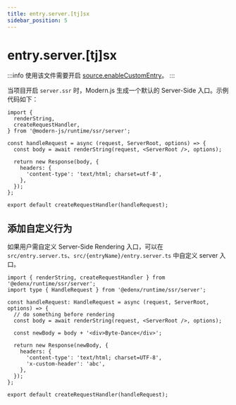 ```yaml
---
title: entry.server.[tj]sx
sidebar_position: 5
---
```


# entry.server.[tj]sx

:::info
使用该文件需要开启 [source.enableCustomEntry](/configure/app/source/enable-custom-entry)。
:::

当项目开启 `server.ssr` 时，Modern.js 生成一个默认的 Server-Side 入口。示例代码如下：

```tsx title="entry.server.tsx"
import {
  renderString,
  createRequestHandler,
} from '@modern-js/runtime/ssr/server';

const handleRequest = async (request, ServerRoot, options) => {
  const body = await renderString(request, <ServerRoot />, options);

  return new Response(body, {
    headers: {
      'content-type': 'text/html; charset=utf-8',
    },
  });
};

export default createRequestHandler(handleRequest);
```

## 添加自定义行为

如果用户需自定义 Server-Side Rendering 入口，可以在 `src/entry.server.ts`、`src/{entryName}/entry.server.ts` 中自定义 server 入口。

```tsx title="src/entry.server.tsx"
import { renderString, createRequestHandler } from '@edenx/runtime/ssr/server';
import type { HandleRequest } from '@edenx/runtime/ssr/server';

const handleRequest: HandleRequest = async (request, ServerRoot, options) => {
  // do something before rendering
  const body = await renderString(request, <ServerRoot />, options);

  const newBody = body + '<div>Byte-Dance</div>';

  return new Response(newBody, {
    headers: {
      'content-type': 'text/html; charset=UTF-8',
      'x-custom-header': 'abc',
    },
  });
};

export default createRequestHandler(handleRequest);
```
